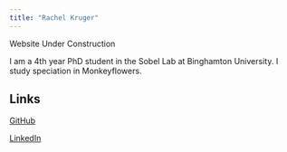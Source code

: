 ```yaml
---
title: "Rachel Kruger"
---
```


Website Under Construction

I am a 4th year PhD student in the Sobel Lab at Binghamton University. I study speciation in Monkeyflowers.

## Links

[GitHub](https://www.github.com/RachelKruger)

[LinkedIn](https://www.linkedin.com/in/RachelKruger)
